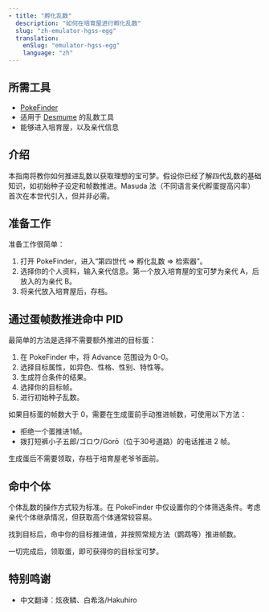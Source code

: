 ```yaml
---
- title: "孵化乱数"
  description: "如何在培育屋进行孵化乱数"
  slug: "zh-emulator-hgss-egg"
  translation:
    enSlug: "emulator-hgss-egg"
    language: "zh"
---
```


## 所需工具

- [PokeFinder](/pokefinder)
- 适用于 [Desmume](/desmume-setup) 的乱数工具
- 能够进入培育屋，以及亲代信息

## 介绍

本指南将教你如何推进乱数以获取理想的宝可梦。假设你已经了解四代乱数的基础知识，如初始种子设定和帧数推进。Masuda 法（不同语言亲代孵蛋提高闪率）首次在本世代引入，但并非必需。

## 准备工作

准备工作很简单：

1. 打开 PokeFinder，进入“第四世代 => 孵化乱数 => 检索器”。
2. 选择你的个人资料，输入亲代信息。第一个放入培育屋的宝可梦为亲代 A，后放入的为亲代 B。
3. 将亲代放入培育屋后，存档。

## 通过蛋帧数推进命中 PID

最简单的方法是选择不需要额外推进的目标蛋：

1. 在 PokeFinder 中，将 Advance 范围设为 0-0。
2. 选择目标属性，如异色、性格、性别、特性等。
3. 生成符合条件的结果。
4. 选择你的目标帧。
5. 进行初始种子乱数。

如果目标蛋的帧数大于 0，需要在生成蛋前手动推进帧数，可使用以下方法：

- 拒绝一个蛋推进1帧。
- 拨打短裤小子五郎/ゴロウ/Gorō（位于30号道路）的电话推进 2 帧。

生成蛋后不需要领取，存档于培育屋老爷爷面前。

## 命中个体

个体乱数的操作方式较为标准。在 PokeFinder 中仅设置你的个体筛选条件。考虑亲代个体继承情况，但获取高个体通常较容易。

找到目标后，命中你的目标推进值，并按照常规方法（鹦鹉等）推进帧数。

一切完成后，领取蛋，即可获得你的目标宝可梦。

## 特别鸣谢

- 中文翻译：炫夜鳞、白希洛/Hakuhiro
